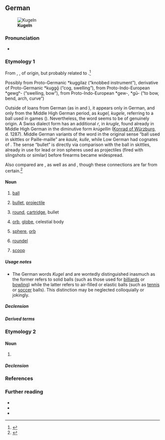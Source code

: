 {{also|kugel}}
==German==
[[Image:Building Stones of North Carolina.jpg|thumb|'''Kugeln''']]

===Pronunciation===
* {{IPA|de|/ˈkuːɡəl/}}

===Etymology 1===
<!-- It is far from certain (though possible) that {{m|nl|kogel}} is borrowed from German. -->

From {{inh|de|gmh|kugel}}, {{m|gmh|kugele}}, of {{unk|de|title=uncertain}} origin, but probably related to {{m|de|Keule|t=club}}.<ref>{{R:Duden}}</ref>

{{rfv-etym|de}} Possibly from Proto-Germanic *kuggilaz (“knobbed instrument”), derivative of Proto-Germanic *kuggǭ (“cog, swelling”), from Proto-Indo-European *gewgʰ- (“swelling, bow”), from Proto-Indo-European *gew-, *gū- (“to bow, bend, arch, curve”)

Outside of loans from German (as in {{cog|da|kugle}} and {{cog|nl|kogel}}), it appears only in German, and only from the Middle High German period, as ''kugel, kugele'', referring to a ball used in games ({{m|de|Spielkugel}}).
Nevertheless, the word seems to be of genuinely {{der|de|gem|-}} origin. A Swiss dialect form has an additional ''r'', in ''krugle'', found already in Middle High German in the diminutive form ''krúgellin'' ([[:w:Konrad of Würzburg|Konrad of Würzburg]], d. 1287).
Middle German variants of the word in the original sense “ball used in skittles or Paille-maille” are ''kaule, kulle'', while Low German had cognates of {{m|de|Klotz}}.
The sense “bullet” is directly via comparison with the ball in skittles, already in use for lead or iron spheres used as projectiles (fired with slingshots or similar) before firearms became widespread.

Also compared are {{m|de|Kegel|t=pin or peg used in a game (such as [[skittles]])}}, as well as {{cog|en|cudgel}} and {{m|en|cog}}, though these connections are far from certain.<ref>{{R:Online_Etymology_Dictionary|kugel}}</ref>

====Noun====
{{de-noun|f|dim=^chen,^lein,Küglein}}

# [[ball]] {{defdate|13th century}}
# {{lb|de|firearms}} [[bullet]], [[projectile]] {{defdate|15th century}}
#: {{syn|de|Projektil}}
#: {{uxi|de|Die '''Kugel''' ging mitten ins Herz.|The '''bullet''' went right through the heart.}}
# {{lb|de|firearms|loosely}} [[round]], [[cartridge]], bullet
#: {{syn|de|Patrone}}
#: {{uxi|de|Er hatte noch drei '''Kugeln''' im Magazin.|He had three '''rounds''' left in the magazine.}}
# {{lb|de|astronomy|geography}} [[orb]], [[globe]], celestial body {{defdate|16th century}}
# {{lb|de|geometry}} [[sphere]], [[orb]] {{defdate|16th century}}
#: {{syn|de|Sphäre}}
# {{lb|de|heraldiccharge}} [[roundel]] {{q|of any tincture}}
# {{lb|de|of icecream}} [[scoop]]

=====Usage notes=====
* The German words ''Kugel'' and {{m|de|Ball}} are wontedly distinguished inasmuch as the former refers to solid balls (such as those used for [[billiards]] or [[bowling]]) while the latter refers to air-filled or elastic balls (such as [[tennis]] or [[soccer]] balls). This distinction may be neglected colloquially or jokingly.

=====Declension=====
{{de-ndecl|f}}

=====Derived terms=====
{{der4|de
|Bowlingkugel
|Erdkugel
|Glaskugel
|Gewehrkugel
|Schrotkugel
|Halbkugel
|Kristallkugel
|Christbaumkugel
|Weihnachtskugel
|Weihnachtsbaumkugel
|Kugelblitz
|Kugelschreiber
|Kugelstoßen
|Kugelfisch
|Kugelgelenk
|Kugelkopf
|Kugeloberfäche
|kuglicht
|Mottenkugel
|kugeln
|verkugeln
|Zielkugel
}}

===Etymology 2===

====Noun====
{{de-noun|f}}

# {{alternative form of|de|nocap=1|t=cowl|Kogel}}

=====Declension=====
{{de-ndecl|f}}

===References===
<references/>

===Further reading===
* {{R:DWDS}}
* {{R:Duden}}
* {{R:Grimm}}

{{C|de|Toys}}